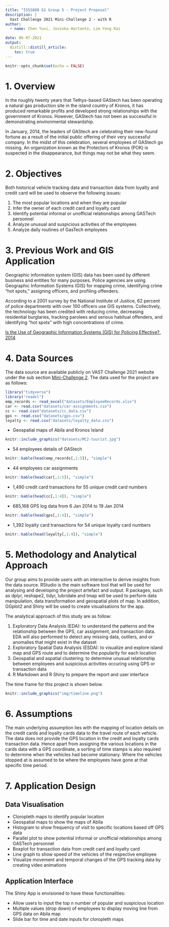 ```yaml
---
title: "ISSS608 G1 Group 5 - Project Proposal"
description: |
  Vast Challenge 2021 Mini-Challenge 2 - with R
author:
  - name: Chen Yuxi, Jovinka Hartanto, Lim Yong Kai

date: 06-07-2021
output:
  distill::distill_article:
    toc: true
---
```



```r
knitr::opts_chunk$set(echo = FALSE)
```


# 1. Overview
In the roughly twenty years that Tethys-based GAStech has been operating a natural gas production site in the island country of Kronos, it has produced remarkable profits and developed strong relationships with the government of Kronos. However, GAStech has not been as successful in demonstrating environmental stewardship.

In January, 2014, the leaders of GAStech are celebrating their new-found fortune as a result of the initial public offering of their very successful company. In the midst of this celebration, several employees of GAStech go missing. An organization known as the Protectors of Kronos (POK) is suspected in the disappearance, but things may not be what they seem.

# 2. Objectives
Both historical vehicle tracking data and transaction data from loyalty and credit card will be used to observe the following issues:

1. The most popular locations and when they are popular
2. Infer the owner of each credit card and loyalty card
3. Identify potential informal or unofficial relationships among GASTech personnel
4. Analyze unusual and suspicious activities of the employees 
5. Analyze daily routines of GasTech employees

# 3. Previous Work and GIS Application
Geographic information system (GIS) data has been used by different business and entities for many purposes. Police agencies are using Geographic Information Systems (GIS) for mapping crime, identifying crime "hot spots," assigning officers, and profiling offenders.

According to a 2001 survey by the National Institute of Justice, 62 percent of police departments with over 100 officers use GIS systems. Collectively, the technology has been credited with reducing crime, decreasing residential burglaries, tracking parolees and serious habitual offenders, and identifying "hot spots" with high concentrations of crime. 

[Is the Use of Geographic Information Systems (GIS) for Policing Effective?, 2014](https://www.sciencedaily.com/releases/2014/09/140916102000.htm)

# 4. Data Sources
The data source are available publicly on VAST Challenge 2021 website under the sub section [Mini-Challenge 2](https://vast-challenge.github.io/2021/MC2.html). The data used for the project are as follows:

```r
library("tidyverse")
library("readxl")
emp_records <- read_excel("datasets/EmployeeRecords.xlsx")
car <- read.csv("datasets/car-assignments.csv")
cc <- read.csv("datasets/cc_data.csv")
gps <- read.csv("datasets/gps.csv")
loyalty <- read.csv("datasets/loyalty_data.csv")
```
* Geospatial maps of  Abila and Kronos Island

```r
knitr::include_graphics("datasets/MC2-tourist.jpg")
```

* 54 employees details of GAStech

```r
knitr::kable(head(emp_records[,1:5]), "simple")
```

* 44 employees car assignments 

```r
knitr::kable(head(car[,1:5]), "simple")
```

* 1,490 credit card transactions for 55 unique credit card numbers

```r
knitr::kable(head(cc[,1:4]), "simple")
```

* 685,168 GPS log data from 6 Jan 2014 to 19 Jan 2014

```r
knitr::kable(head(gps[,1:4]), "simple")
```

* 1,392 loyalty card transactions for 54 unique loyalty card numbers

```r
knitr::kable(head(loyalty[,1:4]), "simple")
```

# 5. Methodology and Analytical Approach
Our group aims to provide users with an interactive to derive insights from the data source. RStudio is the main software tool that will be used for analysing and developing the project artefact and output. R packages, such as dplyr, reshape2, tidyr, lubridate and tmap will be used to perform data manipulation, data transformation and geospatial plots of map. In addition, GGplot2 and Shiny will be used to create visualisations for the app.

The analytical approach of this study are as follow:

1. Exploratory Data Analysis (EDA): to understand the patterns and the relationship between the GPS, car assignment, and transaction data. EDA will also performed to detect any missing data, outliers, and  or anomalies that might exist in the dataset
2. Exploratory Spatial Data Analysis (ESDA): to visualize and explore island map and GPS route and to determine the popularity for each location
3. Geospatial and aspatial clustering: to determine unusual relationship between employees and suspicious activities occuring using GPS or transaction data
4. R Markdown and R Shiny to prepare the report and user interface


The time frame for this project is shown below.

```r
knitr::include_graphics("img/timeline.png")
```

# 6. Assumptions
The main underlying assumption lies with the mapping of location details on the credit cards and loyalty cards data to the travel route of each vehicle. The data does not provide the GPS location in the credit and loyalty cards transaction data. Hence apart from assigning the various locations in the cards data with a GPS coordinate, a sorting of time stamps is also required to determine when the vehicles had become stationary. Where the vehicles stopped at is assumed to be where the employees have gone at that specific time period.

# 7. Application Design

## Data Visualisation
* Cloropleth maps to identify popular location 
* Geospatial maps to show the maps of Abila
* Histogram to show frequency of visit to specific locations based off GPS data
* Parallel plot to show potential informal or unofficial relationships among GASTech personnel
* Boxplot for transaction data from credit card and loyalty card
* Line graph to show speed of the vehicles of the respective employee
* Visualize movement and temporal changes of the GPS tracking data by creating video animations

## Application Interface 
The Shiny App is envisioned to have these functionalities:

* Allow users to input the top n number of popular and suspicious location
* Multiple values (drop down) of employees to display moving line from GPS data on Abila map
* Slide bar for time and date inputs for cloropleth maps



